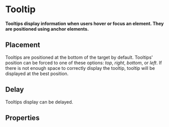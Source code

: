 # Tooltip <ReactStabilityFlag status="stable" />

**Tooltips display information when users hover or focus an element. They are positioned using anchor elements.**

<DemoBlock demo="default" />

## Placement

Tooltips are positioned at the bottom of the target by default.
Tooltips' position can be forced to one of these options: _top_, _right_, _bottom_, or _left_.
If there is not enough space to correctly display the tooltip, tooltip will be displayed at the best position.

<DemoBlock demo="placement" />

## Delay

Tooltips display can be delayed.

<DemoBlock demo="delay" />

## Properties

<PropTable component="Tooltip" />
